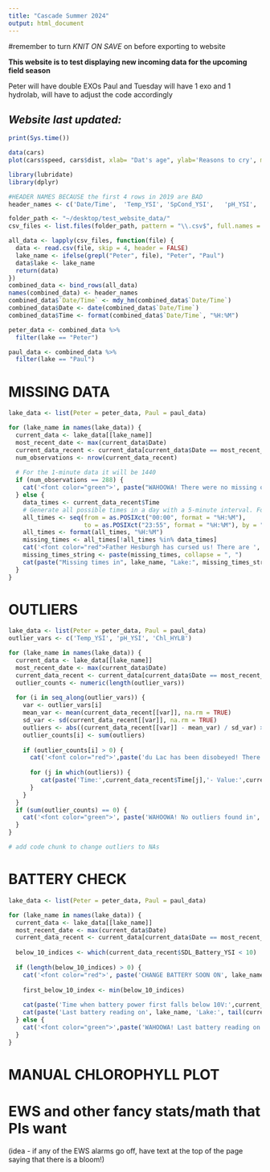 ```yaml
---
title: "Cascade Summer 2024"
output: html_document
---
```


#remember to turn *KNIT ON SAVE* on before exporting to website

**This website is to test displaying new incoming data for the upcoming field season**

Peter will have double EXOs
Paul and Tuesday will have 1 exo and 1 hydrolab, will have to adjust the code accordingly  


## *Website last updated:*
```r
print(Sys.time())
```


```r
data(cars)
plot(cars$speed, cars$dist, xlab= "Dat's age", ylab='Reasons to cry', main='Test Plot')
```

```r
library(lubridate)
library(dplyr) 
```

```r
#HEADER NAMES BECAUSE the first 4 rows in 2019 are BAD
header_names <- c('Date/Time',	'Temp_YSI',	'SpCond_YSI',	'pH_YSI',	'DO_YSI',	'DOlocalSat_YSI',	'Chl_YSI',	'BGA_YSI',	'SDL_Battery_YSI',	'Time_YSI',	'Date_YSI',	'Cond_YSI',	'pH_mV_YSI',	'DOslSat_YSI',	'Chl_RFU_YSI',	'BGA_RFU_YSI',	'Sonde_Battery_YSI',	'Temp_HYLB',	'SpCond_HYLB',	'pH_HYLB',	'DO_HYLB',	'DOlocalSat_HYLB',	'Chl_HYLB',	'BGA_HYLB',	'SDL_Battery_HYLB',	'Time_HYLB', 'lake')

folder_path <- "~/desktop/test_website_data/"
csv_files <- list.files(folder_path, pattern = "\\.csv$", full.names = TRUE)

all_data <- lapply(csv_files, function(file) {
  data <- read.csv(file, skip = 4, header = FALSE)
  lake_name <- ifelse(grepl("Peter", file), "Peter", "Paul")
  data$lake <- lake_name
  return(data)
})
combined_data <- bind_rows(all_data)
names(combined_data) <- header_names
combined_data$`Date/Time` <- mdy_hm(combined_data$`Date/Time`)
combined_data$Date <- date(combined_data$`Date/Time`)
combined_data$Time <- format(combined_data$`Date/Time`, "%H:%M")

peter_data <- combined_data %>%
  filter(lake == "Peter")

paul_data <- combined_data %>%
  filter(lake == "Paul") 
```



# MISSING DATA
```r
lake_data <- list(Peter = peter_data, Paul = paul_data)

for (lake_name in names(lake_data)) {
  current_data <- lake_data[[lake_name]]
  most_recent_date <- max(current_data$Date)
  current_data_recent <- current_data[current_data$Date == most_recent_date, ]
  num_observations <- nrow(current_data_recent)
  
  # For the 1-minute data it will be 1440
  if (num_observations == 288) {
    cat('<font color="green">', paste("WAHOOWA! There were no missing observations on", most_recent_date, "in", lake_name, "Lake."),'</font>', "<br>")
  } else {
    data_times <- current_data_recent$Time
    # Generate all possible times in a day with a 5-minute interval. For the summer, this will be 1 min
    all_times <- seq(from = as.POSIXct("00:00", format = "%H:%M"),
                     to = as.POSIXct("23:55", format = "%H:%M"), by = "5 min")
    all_times <- format(all_times, "%H:%M")
    missing_times <- all_times[!all_times %in% data_times]
    cat('<font color="red">Father Hesburgh has cursed us! There are ', length(missing_times), ' missing observations on ', format(most_recent_date, "%Y-%m-%d"), ' in ', lake_name,' Lake.</font>', "<br>")
    missing_times_string <- paste(missing_times, collapse = ", ")
    cat(paste("Missing times in", lake_name, "Lake:", missing_times_string), "<br>")
  }
}
```


# OUTLIERS
```r
lake_data <- list(Peter = peter_data, Paul = paul_data)
outlier_vars <- c('Temp_YSI', 'pH_YSI', 'Chl_HYLB')

for (lake_name in names(lake_data)) {
  current_data <- lake_data[[lake_name]]
  most_recent_date <- max(current_data$Date)
  current_data_recent <- current_data[current_data$Date == most_recent_date, ]
  outlier_counts <- numeric(length(outlier_vars))
  
  for (i in seq_along(outlier_vars)) {
    var <- outlier_vars[i]
    mean_var <- mean(current_data_recent[[var]], na.rm = TRUE)
    sd_var <- sd(current_data_recent[[var]], na.rm = TRUE)
    outliers <- abs((current_data_recent[[var]] - mean_var) / sd_var) > 5
    outlier_counts[i] <- sum(outliers)
    
    if (outlier_counts[i] > 0) {
      cat('<font color="red">',paste('du Lac has been disobeyed! There were', outlier_counts[i], 'outliers in', lake_name, 'Lake for', var, 'on', most_recent_date),'</font>', "<br>")
      
      for (j in which(outliers)) {
         cat(paste('Time:',current_data_recent$Time[j],'- Value:',current_data_recent[[var]][j]),"<br>")
      }
    }
  }
  if (sum(outlier_counts) == 0) {
    cat('<font color="green">', paste('WAHOOWA! No outliers found in', lake_name, 'Lake on', most_recent_date),'</font>', "<br>")
  }
}

# add code chunk to change outliers to NAs
```

# BATTERY CHECK
```r
lake_data <- list(Peter = peter_data, Paul = paul_data)

for (lake_name in names(lake_data)) {
  current_data <- lake_data[[lake_name]]
  most_recent_date <- max(current_data$Date)
  current_data_recent <- current_data[current_data$Date == most_recent_date, ]
  
  below_10_indices <- which(current_data_recent$SDL_Battery_YSI < 10)
  
  if (length(below_10_indices) > 0) {
    cat('<font color="red">', paste('CHANGE BATTERY SOON ON', lake_name, 'Lake'),'</font>', "<br>")
    
    first_below_10_index <- min(below_10_indices)
    
    cat(paste('Time when battery power first falls below 10V:',current_data_recent$Time[first_below_10_index], 'on', most_recent_date), "<br>")
    cat(paste('Last battery reading on', lake_name, 'Lake:', tail(current_data_recent$SDL_Battery_YSI, 1),'V on', most_recent_date), "<br>")
  } else {
    cat('<font color="green">',paste('WAHOOWA! Last battery reading on', lake_name, 'Lake:', tail(current_data_recent$SDL_Battery_YSI, 1),'V on', most_recent_date),'</font>', "<br>")
  }
}
```

# MANUAL CHLOROPHYLL PLOT

# EWS and other fancy stats/math that PIs want 
(idea - if any of the EWS alarms go off, have text at the top of the page saying that there is a bloom!)

